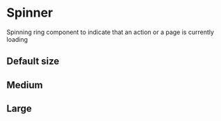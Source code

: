 
<Meta title="CSS/Components/Spinner" />

# Spinner

Spinning ring component to indicate that an action or a page is currently loading

## Default size

<Preview>
  <div className="ds-spinner" />
</Preview>

## Medium

<Preview>
  <div className="ds-spinner ds-spinner__m" />
</Preview>

## Large

<Preview>
  <div className="ds-spinner ds-spinner__l" />
</Preview>
